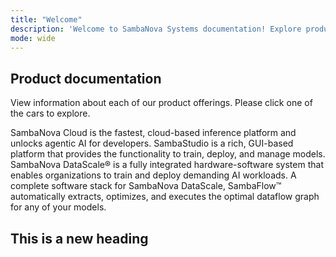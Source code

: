 ```yaml
---
title: "Welcome"
description: 'Welcome to SambaNova Systems documentation! Explore product documentation and technical information.'
mode: wide
---
```


## Product documentation

View information about each of our product offerings. Please click one of the cars to explore.



<CardGroup cols={2}>
  <Card title="SambaNova Cloud">
    SambaNova Cloud is the fastest, cloud-based inference platform and unlocks agentic AI for developers.
  </Card>

  <Card title="SambaStudio">
    SambaStudio is a rich, GUI-based platform that provides the functionality to train, deploy, and manage models.
  </Card>
</CardGroup>

<CardGroup cols={2}>
  <Card title="DataScale">
    SambaNova DataScale® is a fully integrated hardware-software system that enables organizations to train and deploy demanding AI workloads.
  </Card>

  <Card title="SambaFlow">
    A complete software stack for SambaNova DataScale, SambaFlow™ automatically extracts, optimizes, and executes the optimal dataflow graph for any of your models.
  </Card>
</CardGroup>

## This is a new heading
